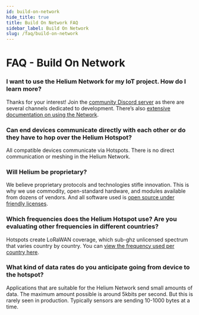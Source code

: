 ```yaml
---
id: build-on-network 
hide_title: true
title: Build On Network FAQ
sidebar_label: Build On Network
slug: /faq/build-on-network
---
```


# FAQ - Build On Network

### I want to use the Helium Network for my IoT project. How do I learn more?
Thanks for your interest! Join the [community Discord server](https://discord.gg/helium) as there are several channels dedicated to development. There’s also [extensive documentation on using the Network](https://docs.helium.com/use-the-network). 

### Can end devices communicate directly with each other or do they have to hop over the Helium Hotspot?
All compatible devices communicate via Hotspots. There is no direct communication or meshing in the Helium Network.

### Will Helium be proprietary?
We believe proprietary protocols and technologies stifle innovation. This is why we use commodity, open-standard hardware, and modules available from dozens of vendors. And all software used is [open source under friendly licenses](https://docs.helium.com/open-source/open-source/#helium-is-open-source).

### Which frequencies does the Helium Hotspot use? Are you evaluating other frequencies in different countries?
Hotspots create LoRaWAN coverage, which sub-ghz unlicensed spectrum that varies country by country.  You can [view the frequency used per country here](https://docs.helium.com/lorawan-on-helium/frequency-plans).

### What kind of data rates do you anticipate going from device to the hotspot?
Applications that are suitable for the Helium Network send small amounts of data. The maximum amount possible is around 5kbits per second. But this is rarely seen in production. Typically sensors are sending 10-1000 bytes at a time.
